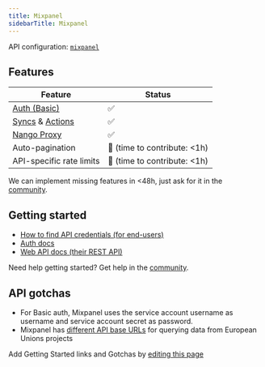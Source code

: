 ```yaml
---
title: Mixpanel
sidebarTitle: Mixpanel
---
```


API configuration: [`mixpanel`](https://nango.dev/providers.yaml)

## Features

| Feature                                                                          | Status                          |
| -------------------------------------------------------------------------------- | ------------------------------- |
| [Auth (Basic)](/guides/api-key)                                                      | ✅                              |
| [Syncs](/guides/sync) & [Actions](/guides/actions)                                                              | ✅                              |
| [Nango Proxy](/guides/proxy)                          | ✅                              |
| Auto-pagination                     | 🚫 (time to contribute: &lt;1h) |
| API-specific rate limits | 🚫 (time to contribute: &lt;1h) |

<Tip>We can implement missing features in &lt;48h, just ask for it in the [community](https://nango.dev/slack).</Tip>
## Getting started

-   [How to find API credentials (for end-users)](https://developer.mixpanel.com/reference/service-accounts)
-   [Auth docs](https://developer.mixpanel.com/reference/service-accounts)
-   [Web API docs (their REST API)](https://developer.mixpanel.com/reference/overview)

<Tip>Need help getting started? Get help in the [community](https://nango.dev/slack).</Tip>

## API gotchas

- For Basic auth, Mixpanel uses the service account username as username and service account secret as password.
- Mixpanel has [different API base URLs](https://docs.mixpanel.com/docs/other-bits/privacy-and-security/eu-residency) for querying data from European Unions projects

<Note>Add Getting Started links and Gotchas by [editing this page](https://github.com/nangohq/nango/tree/master/docs-v2/integrations/all/mixpanel.mdx)</Note>
